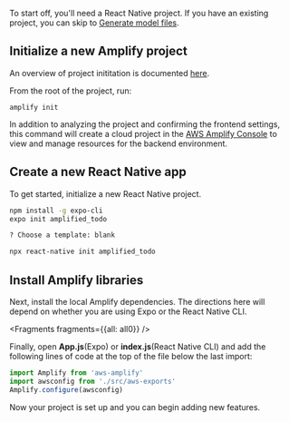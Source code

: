 To start off, you'll need a React Native project. If you have an existing project, you can skip to [Generate model files](/start/getting-started/generate-model).

## Initialize a new Amplify project

An overview of project inititation is documented [here](https://docs.amplify.aws/cli/start/workflows/#initialize-new-project).

From the root of the project, run:

```
amplify init
```

In addition to analyzing the project and confirming the frontend settings, this command will create a cloud project in the [AWS Amplify Console](https://console.aws.amazon.com/amplify) to view and manage resources for the backend environment.


##  Create a new React Native app

To get started, initialize a new React Native project.

<BlockSwitcher>
<Block name="Expo">

```bash
npm install -g expo-cli  
expo init amplified_todo

? Choose a template: blank
```

</Block>
<Block name="React Native CLI">

```bash
npx react-native init amplified_todo
```

</Block>
</BlockSwitcher>

## Install Amplify libraries

Next, install the local Amplify dependencies. The directions here will depend on whether you are using Expo or the React Native CLI.


<Fragments fragments={{all: all0}} />

Finally, open __App.js__(Expo) or __index.js__(React Native CLI) and add the following lines of code at the top of the file below the last import:

```javascript
import Amplify from 'aws-amplify'
import awsconfig from './src/aws-exports'
Amplify.configure(awsconfig)
```

Now your project is set up and you can begin adding new features.
